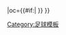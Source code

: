 {{fb team |t=-{zh:荷華高斯; zh-hans:赫拉克勒斯; zh-hk:荷華高斯; zh-tw:赫拉克勒斯;}- |tan=荷華高斯足球會 |tc=NED |abb={{#if:{{{abb|}}}|HER{{0}}}} |oc={{#if:{{{oc|}}}|{{{oc}}} }} }}<!--
--><noinclude>[[Category:足球模板]]</noinclude>